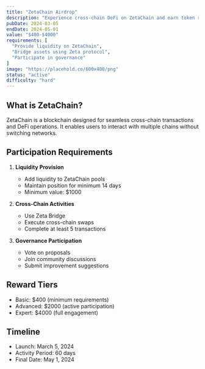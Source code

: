 ```yaml
---
title: "ZetaChain Airdrop"
description: "Experience cross-chain DeFi on ZetaChain and earn token rewards."
pubDate: 2024-03-05
endDate: 2024-05-01
value: "$400-$4000"
requirements: [
  "Provide liquidity on ZetaChain",
  "Bridge assets using Zeta protocol",
  "Participate in governance"
]
image: "https://placehold.co/600x400/png"
status: "active"
difficulty: "hard"
---
```


## What is ZetaChain?

ZetaChain is a blockchain designed for seamless cross-chain transactions and DeFi operations. It enables users to interact with multiple chains without switching networks.

## Participation Requirements

1. **Liquidity Provision**
   - Add liquidity to ZetaChain pools
   - Maintain position for minimum 14 days
   - Minimum value: $1000

2. **Cross-Chain Activities**
   - Use Zeta Bridge
   - Execute cross-chain swaps
   - Complete at least 5 transactions

3. **Governance Participation**
   - Vote on proposals
   - Join community discussions
   - Submit improvement suggestions

## Reward Tiers

- Basic: $400 (minimum requirements)
- Advanced: $2000 (active participation)
- Expert: $4000 (full engagement)

## Timeline

- Launch: March 5, 2024
- Activity Period: 60 days
- Final Date: May 1, 2024